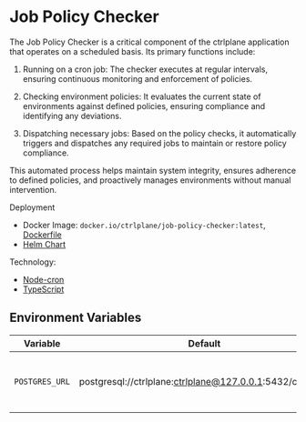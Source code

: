# Job Policy Checker

The Job Policy Checker is a critical component of the ctrlplane application that
operates on a scheduled basis. Its primary functions include:

1. Running on a cron job: The checker executes at regular intervals, ensuring
   continuous monitoring and enforcement of policies.

2. Checking environment policies: It evaluates the current state of environments
   against defined policies, ensuring compliance and identifying any deviations.

3. Dispatching necessary jobs: Based on the policy checks, it automatically
   triggers and dispatches any required jobs to maintain or restore policy
   compliance.

This automated process helps maintain system integrity, ensures adherence to
defined policies, and proactively manages environments without manual
intervention.

Deployment

- Docker Image: `docker.io/ctrlplane/job-policy-checker:latest`,
  [Dockerfile](https://github.com/sizzldev/ctrlplane/blob/main/apps/job-policy-checker/Dockerfile)
- [Helm Chart](https://github.com/sizzldev/ctrlchart/blob/main/charts/job-policy-checker)

Technology:

- [Node-cron](https://github.com/node-cron/node-cron)
- [TypeScript](https://www.typescriptlang.org/)

## Environment Variables

| Variable       | Default                                                   | Description                                    | Optional |
| -------------- | --------------------------------------------------------- | ---------------------------------------------- | -------- |
| `POSTGRES_URL` | postgresql://ctrlplane:ctrlplane@127.0.0.1:5432/ctrlplane | URL for connecting to the PostgreSQL database. | No       |
